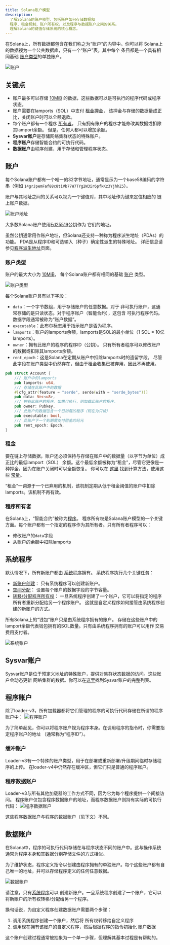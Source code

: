 ```yaml
---
title: Solana账户模型
description:
  了解Solana的账户模型，包括账户如何存储数据和
  程序、租金机制、账户所有权，以及程序与数据账户之间的关系。
  理解Solana的键值存储系统的核心概念。
---
```


在Solana上，所有数据都包含在我们称之为“账户”的内容中。你可以将
Solana上的数据视为一个公共数据库，只有一个“账户”表，其中每个
条目都是一个具有相同基础
[账户类型](https://github.com/anza-xyz/agave/blob/v2.1.13/sdk/account/src/lib.rs#L48-L60)的单独账户。

![账户](/assets/docs/core/accounts/accounts.png)

## 关键点

- 账户最多可以存储
  [10MiB](https://github.com/anza-xyz/agave/blob/v2.1.13/sdk/program/src/system_instruction.rs#L85)
  的数据，这些数据可以是可执行的程序代码或程序状态。
- 账户需要在lamports（SOL）中支付
  [租金押金](https://github.com/anza-xyz/agave/blob/v2.1.13/sdk/rent/src/lib.rs#L93-L97)，
  该押金与存储的数据量成正比，关闭账户时可以全额退款。
- 每个账户都有一个程序
  [所有者](https://github.com/anza-xyz/agave/blob/v2.1.13/sdk/account/src/lib.rs#L55)。
  只有拥有账户的程序才能修改其数据或扣除其lamport余额。
  但是，任何人都可以增加余额。
- **Sysvar账户**是存储网络集群状态的特殊账户。
- **程序账户**存储智能合约的可执行代码。
- **数据账户**由程序创建，用于存储和管理程序状态。

## 账户

每个Solana账户都有一个唯一的32字节地址，通常显示为一个base58编码的字符串（例如
`14grJpemFaf88c8tiVb77W7TYg2W3ir6pfkKz3YjhhZ5`）。

账户与其地址之间的关系可以视为一个键值对，其中地址作为键来定位相应的
链上账户数据。

![账户地址](/assets/docs/core/accounts/account-address.svg)

大多数Solana账户使用[Ed25519](https://ed25519.cr.yp.to/)公钥作为
它们的地址。

虽然公钥通常用作账户地址，但Solana还支持一种称为程序派生地址（PDAs）的功能。
PDA是从程序ID和可选输入（种子）确定性派生的特殊地址。
详细信息请参见[程序派生地址](/docs/core/pda)页面。

### 账户类型

账户的最大大小为
[10MiB](https://github.com/anza-xyz/agave/blob/v2.1.13/sdk/program/src/system_instruction.rs#L85)，
每个Solana账户都有相同的基础
[账户](https://github.com/anza-xyz/agave/blob/v2.1.13/sdk/account/src/lib.rs#L48-L60)
类型。

![账户类型](/assets/docs/core/accounts/account-type.svg)

每个Solana账户具有以下字段：

- `data`：一个字节数组，用于存储账户的任意数据。对于
  非可执行账户，这通常存储的是只读状态。对于程序账户（智能合约），这包含
  可执行程序代码。数据字段通常被称为“账户数据”。
- `executable`：此布尔标志用于指示账户是否为程序。
- `lamports`：账户的lamports余额，lamports是SOL的最小单位（1 SOL
  = 10亿lamports）。
- `owner`：拥有此账户的程序的程序ID（公钥）。
  只有所有者程序可以修改账户的数据或扣除其lamports余额。
- `rent_epoch`：这是Solana在定期从账户中扣除lamports时的遗留字段。
  尽管此字段在账户类型中仍然存在，但由于租金收集已被弃用，因此不再使用。

```rust title="基础账户类型"
pub struct Account {
    /// 账户中的lamports
    pub lamports: u64,
    /// 存储在此账户中的数据
    #[cfg_attr(feature = "serde", serde(with = "serde_bytes"))]
    pub data: Vec<u8>,
    /// 拥有此账户的程序。如果可执行，则加载此账户的程序。
    pub owner: Pubkey,
    /// 此账户的数据包含一个已加载的程序（现在为只读）
    pub executable: bool,
    /// 此账户下一个到期需支付租金的纪元
    pub rent_epoch: Epoch,
}
```

### 租金

要在链上存储数据，账户还必须保持与存储在账户中的数据量（以字节为单位）成正比的最低lamport（SOL）
余额。这个最低余额被称为“租金”，尽管它更像是一种押金，因为在账户关闭时可以全额恢复。
你可以在
[这里](https://github.com/anza-xyz/agave/blob/v2.1.13/sdk/rent/src/lib.rs#L93-L97)
找到计算方法，使用这些
[常量](https://github.com/anza-xyz/agave/blob/v2.1.13/sdk/rent/src/lib.rs#L47-L70)。

“租金”一词源于一个已弃用的机制，该机制定期从低于租金阈值的账户中扣除
lamports。该机制不再有效。

### 程序所有者

在Solana上，“智能合约”被称为[程序](/docs/core/programs)。
程序所有权是Solana账户模型的一个关键方面。每个账户都有一个指定的程序作为其所有者。只有所有者程序可以：

- 修改账户的`data`字段
- 从账户的余额中扣除lamports

## 系统程序

默认情况下，所有新账户都由
[系统程序](https://github.com/anza-xyz/agave/tree/v2.1.13/programs/system/src)拥有。
系统程序执行几个关键任务：

- [新账户创建](https://github.com/anza-xyz/agave/blob/v2.1.13/programs/system/src/system_processor.rs#L146)：
  只有系统程序可以创建新账户。
- [空间分配](https://github.com/anza-xyz/agave/blob/v2.1.13/programs/system/src/system_processor.rs#L71)：
  设置每个账户的数据字段的字节容量。
- [转移/分配程序所有权](https://github.com/anza-xyz/agave/blob/v2.1.13/programs/system/src/system_processor.rs#L113)：
  一旦系统程序创建了一个账户，它可以将指定的程序所有者重新分配给另一个程序账户。
  这就是自定义程序如何接管由系统程序创建的新账户的方式。

所有Solana上的“钱包”账户只是由系统程序拥有的账户。
存储在这些账户中的lamport余额代表钱包拥有的SOL数量。只有由系统程序拥有的账户可以用作
交易费用支付者。

![系统账户](/assets/docs/core/accounts/system-account.svg)

## Sysvar账户

Sysvar账户是位于预定义地址的特殊账户，提供对集群状态数据的访问。这些账户会动态更新
网络集群的数据。你可以在[这里](https://docs.anza.xyz/runtime/sysvars)找到Sysvar账户的完整列表。

## 程序账户

除了loader-v3，所有加载器都将它们管理的程序的可执行代码存储在所谓的程序账户中：
![程序账户](/assets/docs/core/accounts/program-account-simple.svg)

为了简单起见，你可以将程序账户视为程序本身。在调用程序的指令时，你需要指定程序账户的地址
（通常称为“程序ID”）。

### 缓冲账户

Loader-v3有一个特殊的账户类型，用于在部署或重新部署/升级期间临时存储程序的上传。
在loader-v4中仍然存在缓冲区，但它们只是普通的程序账户。

### 程序数据账户

Loader-v3与所有其他加载器的工作方式不同，因为它为每个程序提供一个间接访问。
程序账户仅包含程序数据账户的地址，而程序数据账户则持有实际的可执行代码：
![程序数据账户](/assets/docs/core/accounts/program-account-expanded.svg)

这些程序数据账户与程序的数据账户（见下文）不同。

## 数据账户

在Solana中，程序的可执行代码存储在与程序状态不同的账户中。这与操作系统通常为程序本身和其数据分别存储文件的方式相似。

为了维护状态，程序定义指令以创建由程序拥有的单独账户。每个这些账户都有自己唯一的地址，并可以存储程序定义的任何任意数据。

![数据账户](/assets/docs/core/accounts/data-account.svg)

请注意，只有[系统程序](/docs/core/accounts#system-program)可以
创建新账户。一旦系统程序创建了一个账户，它可以将新账户的所有权转移/分配给另一个程序。

换句话说，为自定义程序创建数据账户需要两个步骤：

1. 调用系统程序创建一个账户，然后将
   所有权转移给自定义程序
2. 调用现在拥有该账户的自定义程序，然后根据程序的指令初始化
   账户数据

这个账户创建过程通常被抽象为一个单一步骤，但理解其基本过程是有帮助的。
